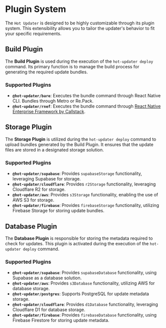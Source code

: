 

# Plugin System

The `Hot Updater` is designed to be highly customizable through its plugin system. This extensibility allows you to tailor the updater's behavior to fit your specific requirements.

## Build Plugin

The **Build Plugin** is used during the execution of the `hot-updater deploy` command. Its primary function is to manage the build process for generating the required update bundles.

### Supported Plugins

- **`@hot-updater/bare`**: Executes the bundle command through React Native CLI. Bundles through Metro or Re.Pack.
- **`@hot-updater/rnef`**: Executes the bundle command through [React Native Enterprise Framework by Callstack](https://github.com/callstack/rnef).

## Storage Plugin

The **Storage Plugin** is utilized during the `hot-updater deploy` command to upload bundles generated by the Build Plugin. It ensures that the update files are stored in a designated storage solution.

### Supported Plugins

- **`@hot-updater/supabase`**: Provides `supabaseStorage` functionality, leveraging Supabase for storage.
- **`@hot-updater/cloudflare`**: Provides `r2Storage` functionality, leveraging Cloudflare R2 for storage.
- **`@hot-updater/aws`**: Provides `s3Storage` functionality, enabling the use of AWS S3 for storage.
- **`@hot-updater/firebase`**: Provides `firebaseStorage` functionality, utilizing Firebase Storage for storing update bundles.

## Database Plugin

The **Database Plugin** is responsible for storing the metadata required to check for updates. This plugin is activated during the execution of the `hot-updater deploy` command.

### Supported Plugins

- **`@hot-updater/supabase`**: Provides `supabaseDatabase` functionality, using Supabase as a database solution.
- **`@hot-updater/aws`**: Provides `s3Database` functionality, utilizing AWS for database storage.
- **`@hot-updater/postgres`**: Supports PostgreSQL for update metadata storage.
- **`@hot-updater/cloudflare`**: Provides `d1Database` functionality, leveraging Cloudflare D1 for database storage.
- **`@hot-updater/firebase`**: Provides `firebaseDatabase` functionality, using Firebase Firestore for storing update metadata.
